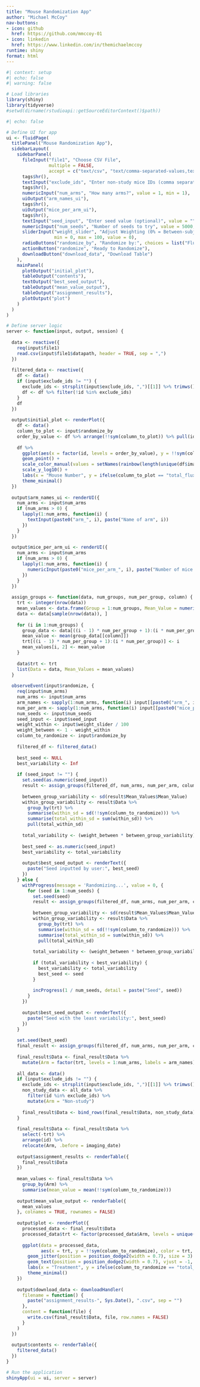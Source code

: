 ---
title: "Mouse Randomization App"
author: "Michael McCoy"
nav-buttons:
- icon: github
  href: https://github.com/mmccoy-01
- icon: linkedin
  href: https://www.linkedin.com/in/themichaelmccoy
runtime: shiny
format: html
---

```{r Setup}
#| context: setup
#| echo: false
#| warning: false

# Load libraries
library(shiny)
library(tidyverse)
#setwd(dirname(rstudioapi::getSourceEditorContext()$path))
```

```{r}
#| echo: false

# Define UI for app
ui <- fluidPage(
  titlePanel("Mouse Randomization App"),
  sidebarLayout(
    sidebarPanel(
      fileInput("file1", "Choose CSV File",
                multiple = FALSE,
                accept = c("text/csv", "text/comma-separated-values,text/plain", ".csv")),
      tags$hr(),
      textInput("exclude_ids", "Enter non-study mice IDs (comma separated)", value = ""),
      tags$hr(),
      numericInput("num_arms", "How many arms?", value = 1, min = 1),
      uiOutput("arm_names_ui"),
      tags$hr(),
      uiOutput("mice_per_arm_ui"),
      tags$hr(),
      textInput("seed_input", "Enter seed value (optional)", value = ""),
      numericInput("num_seeds", "Number of seeds to try", value = 5000, min = 1),
      sliderInput("weight_slider", "Adjust Weighting (0% = Between-subjects, 100% = Within-subjects)",
                  min = 0, max = 100, value = 0),
      radioButtons("randomize_by", "Randomize by:", choices = list("Flux" = "total_flux", "Radiance" = "avg_radiance"), selected = "total_flux"),
      actionButton("randomize", "Ready to Randomize"),
      downloadButton("download_data", "Download Table")
    ),
    mainPanel(
      plotOutput("initial_plot"),
      tableOutput("contents"),
      textOutput("best_seed_output"),
      tableOutput("mean_value_output"),
      tableOutput("assignment_results"),
      plotOutput("plot")
    )
  )
)

# Define server logic
server <- function(input, output, session) {
  
  data <- reactive({
    req(input$file1)
    read.csv(input$file1$datapath, header = TRUE, sep = ",")
  })
  
  filtered_data <- reactive({
    df <- data()
    if (input$exclude_ids != "") {
      exclude_ids <- strsplit(input$exclude_ids, ",")[[1]] %>% trimws()
      df <- df %>% filter(!id %in% exclude_ids)
    }
    df
  })
  
  output$initial_plot <- renderPlot({
    df <- data()
    column_to_plot <- input$randomize_by
    order_by_value <- df %>% arrange(!!sym(column_to_plot)) %>% pull(id)
    
    df %>%
      ggplot(aes(x = factor(id, levels = order_by_value), y = !!sym(column_to_plot), color = imaging_date)) +
      geom_point() +
      scale_color_manual(values = setNames(rainbow(length(unique(df$imaging_date))), unique(df$imaging_date))) +
      scale_y_log10() +
      labs(x = "Mouse Number", y = ifelse(column_to_plot == "total_flux", "Total Flux", "Average Radiance"), color = "Imaging Date") +
      theme_minimal()
  })
  
  output$arm_names_ui <- renderUI({
    num_arms <- input$num_arms
    if (num_arms > 0) {
      lapply(1:num_arms, function(i) {
        textInput(paste0("arm_", i), paste("Name of arm", i))
      })
    }
  })
  
  output$mice_per_arm_ui <- renderUI({
    num_arms <- input$num_arms
    if (num_arms > 0) {
      lapply(1:num_arms, function(i) {
        numericInput(paste0("mice_per_arm_", i), paste("Number of mice in arm", i), value = 1, min = 1)
      })
    }
  })
  
  assign_groups <- function(data, num_groups, num_per_group, column) {
    trt <- integer(nrow(data))
    mean_values <- data.frame(Group = 1:num_groups, Mean_Value = numeric(num_groups))
    data <- data[sample(nrow(data)), ]
    
    for (i in 1:num_groups) {
      group_data <- data[((i - 1) * num_per_group + 1):(i * num_per_group), ]
      mean_value <- mean(group_data[[column]])
      trt[((i - 1) * num_per_group + 1):(i * num_per_group)] <- i
      mean_values[i, 2] <- mean_value
    }
    
    data$trt <- trt
    list(Data = data, Mean_Values = mean_values)
  }
  
  observeEvent(input$randomize, {
    req(input$num_arms)
    num_arms <- input$num_arms
    arm_names <- sapply(1:num_arms, function(i) input[[paste0("arm_", i)]])
    num_per_arm <- sapply(1:num_arms, function(i) input[[paste0("mice_per_arm_", i)]])
    num_seeds <- input$num_seeds
    seed_input <- input$seed_input
    weight_within <- input$weight_slider / 100
    weight_between <- 1 - weight_within
    column_to_randomize <- input$randomize_by
    
    filtered_df <- filtered_data()
    
    best_seed <- NULL
    best_variability <- Inf
    
    if (seed_input != "") {
      set.seed(as.numeric(seed_input))
      result <- assign_groups(filtered_df, num_arms, num_per_arm, column_to_randomize)
      
      between_group_variability <- sd(result$Mean_Values$Mean_Value)
      within_group_variability <- result$Data %>%
        group_by(trt) %>%
        summarise(within_sd = sd(!!sym(column_to_randomize))) %>%
        summarise(total_within_sd = sum(within_sd)) %>%
        pull(total_within_sd)
      
      total_variability <- (weight_between * between_group_variability) + (weight_within * within_group_variability)
      
      best_seed <- as.numeric(seed_input)
      best_variability <- total_variability
      
      output$best_seed_output <- renderText({
        paste("Seed inputted by user:", best_seed)
      })
    } else {
      withProgress(message = 'Randomizing...', value = 0, {
        for (seed in 1:num_seeds) {
          set.seed(seed)
          result <- assign_groups(filtered_df, num_arms, num_per_arm, column_to_randomize)
          
          between_group_variability <- sd(result$Mean_Values$Mean_Value)
          within_group_variability <- result$Data %>%
            group_by(trt) %>%
            summarise(within_sd = sd(!!sym(column_to_randomize))) %>%
            summarise(total_within_sd = sum(within_sd)) %>%
            pull(total_within_sd)
          
          total_variability <- (weight_between * between_group_variability) + (weight_within * within_group_variability)
          
          if (total_variability < best_variability) {
            best_variability <- total_variability
            best_seed <- seed
          }
          
          incProgress(1 / num_seeds, detail = paste("Seed", seed))
        }
      })
      
      output$best_seed_output <- renderText({
        paste("Seed with the least variability:", best_seed)
      })
    }
    
    set.seed(best_seed)
    final_result <- assign_groups(filtered_df, num_arms, num_per_arm, column_to_randomize)
    
    final_result$Data <- final_result$Data %>%
      mutate(Arm = factor(trt, levels = 1:num_arms, labels = arm_names))
    
    all_data <- data()
    if (input$exclude_ids != "") {
      exclude_ids <- strsplit(input$exclude_ids, ",")[[1]] %>% trimws()
      non_study_data <- all_data %>%
        filter(id %in% exclude_ids) %>%
        mutate(Arm = "Non-study")
      
      final_result$Data <- bind_rows(final_result$Data, non_study_data)
    }
    
    final_result$Data <- final_result$Data %>%
      select(-trt) %>%
      arrange(id) %>%
      relocate(Arm, .before = imaging_date)
    
    output$assignment_results <- renderTable({
      final_result$Data
    })
    
    mean_values <- final_result$Data %>%
      group_by(Arm) %>%
      summarise(mean_value = mean(!!sym(column_to_randomize)))
    
    output$mean_value_output <- renderTable({
      mean_values
    }, colnames = TRUE, rownames = FALSE)
    
    output$plot <- renderPlot({
      processed_data <- final_result$Data
      processed_data$trt <- factor(processed_data$Arm, levels = unique(processed_data$Arm[order(processed_data$Arm)]))
      
      ggplot(data = processed_data,
             aes(x = trt, y = !!sym(column_to_randomize), color = trt, label = id)) +
        geom_jitter(position = position_dodge2(width = 0.7), size = 3) +
        geom_text(position = position_dodge2(width = 0.7), vjust = -1, size = 3) +
        labs(x = "Treatment", y = ifelse(column_to_randomize == "total_flux", "Flux [p/s]", "Radiance [p/s/cm²/sr]"), color = "Treatment") +
        theme_minimal()
    })
    
    output$download_data <- downloadHandler(
      filename = function() {
        paste("assignment_results-", Sys.Date(), ".csv", sep = "")
      },
      content = function(file) {
        write.csv(final_result$Data, file, row.names = FALSE)
      }
    )
  })
  
  output$contents <- renderTable({
    filtered_data()
  })
}

# Run the application 
shinyApp(ui = ui, server = server)
```
